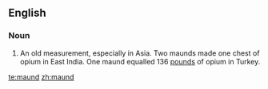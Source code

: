 ==English==

===Noun===
{{wikipedia}}
{{en-noun}}

# {{archaic}} An old measurement, especially in Asia.  Two maunds made one chest of opium in East India.  One maund equalled 136 [[pound]]s of opium in Turkey.

[[te:maund]]
[[zh:maund]]